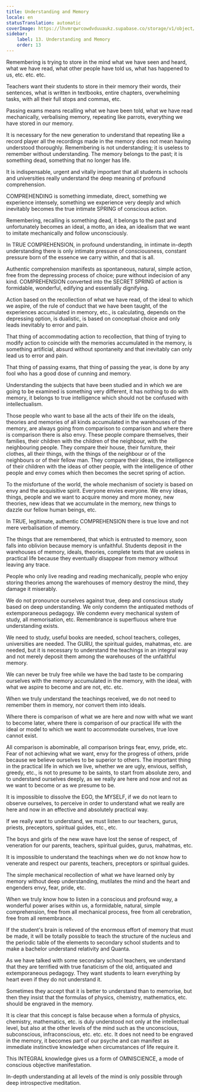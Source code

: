 ```yaml
---
title: Understanding and Memory
locale: en
statusTranslation: automatic
coverImage: https://lhvmrqwrcowdvduuaukz.supabase.co/storage/v1/object/public/strapi-uploads/small_cover-educacion-fundamental.webp-2d51a7828a2b1309555be27f7e2a61a0.webp
sidebar:
    label: 13. Understanding and Memory
    order: 13
---
```

Remembering is trying to store in the mind what we have seen and heard, what we have read, what other people have told us, what has happened to us, etc. etc. etc.

Teachers want their students to store in their memory their words, their sentences, what is written in textbooks, entire chapters, overwhelming tasks, with all their full stops and commas, etc.

Passing exams means recalling what we have been told, what we have read mechanically, verbalising memory, repeating like parrots, everything we have stored in our memory.

It is necessary for the new generation to understand that repeating like a record player all the recordings made in the memory does not mean having understood thoroughly. Remembering is not understanding; it is useless to remember without understanding. The memory belongs to the past; it is something dead, something that no longer has life.

It is indispensable, urgent and vitally important that all students in schools and universities really understand the deep meaning of profound comprehension.

COMPREHENDING is something immediate, direct, something we experience intensely, something we experience very deeply and which inevitably becomes the true intimate SPRING of conscious action.

Remembering, recalling is something dead, it belongs to the past and unfortunately becomes an ideal, a motto, an idea, an idealism that we want to imitate mechanically and follow unconsciously.

In TRUE COMPREHENSION, in profound understanding, in intimate in-depth understanding there is only intimate pressure of consciousness, constant pressure born of the essence we carry within, and that is all.

Authentic comprehension manifests as spontaneous, natural, simple action, free from the depressing process of choice; pure without indecision of any kind. COMPREHENSION converted into the SECRET SPRING of action is formidable, wonderful, edifying and essentially dignifying.

Action based on the recollection of what we have read, of the ideal to which we aspire, of the rule of conduct that we have been taught, of the experiences accumulated in memory, etc., is calculating, depends on the depressing option, is dualistic, is based on conceptual choice and only leads inevitably to error and pain.

That thing of accommodating action to recollection, that thing of trying to modify action to coincide with the memories accumulated in the memory, is something artificial, absurd without spontaneity and that inevitably can only lead us to error and pain.

That thing of passing exams, that thing of passing the year, is done by any fool who has a good dose of cunning and memory.

Understanding the subjects that have been studied and in which we are going to be examined is something very different, it has nothing to do with memory, it belongs to true intelligence which should not be confused with intellectualism.

Those people who want to base all the acts of their life on the ideals, theories and memories of all kinds accumulated in the warehouses of the memory, are always going from comparison to comparison and where there is comparison there is also envy. These people compare themselves, their families, their children with the children of the neighbour, with the neighbouring people. They compare their house, their furniture, their clothes, all their things, with the things of the neighbour or of the neighbours or of their fellow man. They compare their ideas, the intelligence of their children with the ideas of other people, with the intelligence of other people and envy comes which then becomes the secret spring of action.

To the misfortune of the world, the whole mechanism of society is based on envy and the acquisitive spirit. Everyone envies everyone. We envy ideas, things, people and we want to acquire money and more money, new theories, new ideas that we accumulate in the memory, new things to dazzle our fellow human beings, etc.

In TRUE, legitimate, authentic COMPREHENSION there is true love and not mere verbalisation of memory.

The things that are remembered, that which is entrusted to memory, soon falls into oblivion because memory is unfaithful. Students deposit in the warehouses of memory, ideals, theories, complete texts that are useless in practical life because they eventually disappear from memory without leaving any trace.

People who only live reading and reading mechanically, people who enjoy storing theories among the warehouses of memory destroy the mind, they damage it miserably.

We do not pronounce ourselves against true, deep and conscious study based on deep understanding. We only condemn the antiquated methods of extemporaneous pedagogy. We condemn every mechanical system of study, all memorisation, etc. Remembrance is superfluous where true understanding exists.

We need to study, useful books are needed, school teachers, colleges, universities are needed. The GURU, the spiritual guides, mahatmas, etc. are needed, but it is necessary to understand the teachings in an integral way and not merely deposit them among the warehouses of the unfaithful memory.

We can never be truly free while we have the bad taste to be comparing ourselves with the memory accumulated in the memory, with the ideal, with what we aspire to become and are not, etc. etc.

When we truly understand the teachings received, we do not need to remember them in memory, nor convert them into ideals.

Where there is comparison of what we are here and now with what we want to become later, where there is comparison of our practical life with the ideal or model to which we want to accommodate ourselves, true love cannot exist.

All comparison is abominable, all comparison brings fear, envy, pride, etc. Fear of not achieving what we want, envy for the progress of others, pride because we believe ourselves to be superior to others. The important thing in the practical life in which we live, whether we are ugly, envious, selfish, greedy, etc., is not to presume to be saints, to start from absolute zero, and to understand ourselves deeply, as we really are here and now and not as we want to become or as we presume to be.

It is impossible to dissolve the EGO, the MYSELF, if we do not learn to observe ourselves, to perceive in order to understand what we really are here and now in an effective and absolutely practical way.

If we really want to understand, we must listen to our teachers, gurus, priests, preceptors, spiritual guides, etc., etc.

The boys and girls of the new wave have lost the sense of respect, of veneration for our parents, teachers, spiritual guides, gurus, mahatmas, etc.

It is impossible to understand the teachings when we do not know how to venerate and respect our parents, teachers, preceptors or spiritual guides.

The simple mechanical recollection of what we have learned only by memory without deep understanding, mutilates the mind and the heart and engenders envy, fear, pride, etc.

When we truly know how to listen in a conscious and profound way, a wonderful power arises within us, a formidable, natural, simple comprehension, free from all mechanical process, free from all cerebration, free from all remembrance.

If the student's brain is relieved of the enormous effort of memory that must be made, it will be totally possible to teach the structure of the nucleus and the periodic table of the elements to secondary school students and to make a bachelor understand relativity and Quanta.

As we have talked with some secondary school teachers, we understand that they are terrified with true fanaticism of the old, antiquated and extemporaneous pedagogy. They want students to learn everything by heart even if they do not understand it.

Sometimes they accept that it is better to understand than to memorise, but then they insist that the formulas of physics, chemistry, mathematics, etc. should be engraved in the memory.

It is clear that this concept is false because when a formula of physics, chemistry, mathematics, etc. is duly understood not only at the intellectual level, but also at the other levels of the mind such as the unconscious, subconscious, infraconscious, etc. etc. etc. It does not need to be engraved in the memory, it becomes part of our psyche and can manifest as immediate instinctive knowledge when circumstances of life require it.

This INTEGRAL knowledge gives us a form of OMNISCIENCE, a mode of conscious objective manifestation.

In-depth understanding at all levels of the mind is only possible through deep introspective meditation.

